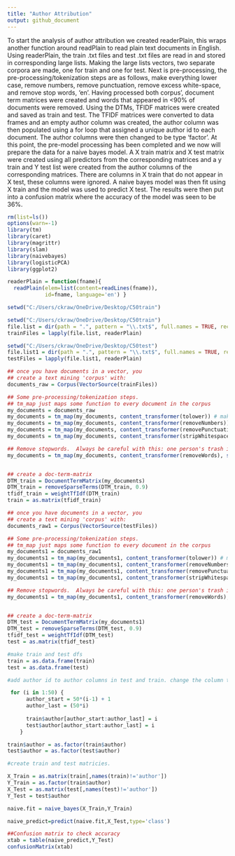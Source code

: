 ---
title: "Author Attribution"
output: github_document
---

To start the analysis of author attribution we created readerPlain, this wraps another function around readPlain to   read plain text documents in English. Using readerPlain, the train .txt files and test .txt files are read in and   stored in corresponding large lists. Making the large lists vectors, two separate corpora are made, one for train and   one for test. Next is pre-processing, the pre-processing/tokenization steps are as follows, make everything lower   case, remove numbers, remove punctuation, remove excess white-space, and remove stop words, 'en'. Having processed   both corpus', document term matrices were created and words that appeared in <90% of documents were removed. Using   the DTMs, TFIDF matrices were created and saved as train and test. The TFIDF matrices were converted to data frames   and an empty author column was created, the author column was then populated using a for loop that assigned a   unique author id to each document. The author columns were then changed to be type 'factor'. At this point, the   pre-model processing has been completed and we now will prepare the data for a naive bayes model. A X train matrix   and X test matrix were created using all predictors from the corresponding matrices and a y train and Y test list   were created from the author columns of the corresponding matrices. There are columns in X train that do not appear   in X test, these columns were ignored. A naive bayes model was then fit using X train and the model was used to   predict X test. The results were then put into a confusion matrix where the accuracy of the model was seen to be 36%.  

```{r setup, include=FALSE}
rm(list=ls())
options(warn=-1)
library(tm) 
library(caret)
library(magrittr)
library(slam)
library(naivebayes)
library(logisticPCA)
library(ggplot2)

readerPlain = function(fname){
  readPlain(elem=list(content=readLines(fname)), 
            id=fname, language='en') }

setwd("C:/Users/ckraw/OneDrive/Desktop/C50train")
```


```{r}
setwd("C:/Users/ckraw/OneDrive/Desktop/C50train")
file.list = dir(path = ".", pattern = "\\.txt$", full.names = TRUE, recursive = TRUE)
trainFiles = lapply(file.list, readerPlain) 
```

```{r}
setwd("C:/Users/ckraw/OneDrive/Desktop/C50test")
file.list1 = dir(path = ".", pattern = "\\.txt$", full.names = TRUE, recursive = TRUE)
testFiles = lapply(file.list1, readerPlain) 

```
```{r}
## once you have documents in a vector, you 
## create a text mining 'corpus' with: 
documents_raw = Corpus(VectorSource(trainFiles))

## Some pre-processing/tokenization steps.
## tm_map just maps some function to every document in the corpus
my_documents = documents_raw
my_documents = tm_map(my_documents, content_transformer(tolower)) # make everything lowercase
my_documents = tm_map(my_documents, content_transformer(removeNumbers)) # remove numbers
my_documents = tm_map(my_documents, content_transformer(removePunctuation)) # remove punctuation
my_documents = tm_map(my_documents, content_transformer(stripWhitespace)) ## remove excess white-space

## Remove stopwords.  Always be careful with this: one person's trash is another one's treasure.
my_documents = tm_map(my_documents, content_transformer(removeWords), stopwords("en"))


## create a doc-term-matrix
DTM_train = DocumentTermMatrix(my_documents)
DTM_train = removeSparseTerms(DTM_train, 0.9)
tfidf_train = weightTfIdf(DTM_train)
train = as.matrix(tfidf_train)
```

```{r}
## once you have documents in a vector, you 
## create a text mining 'corpus' with: 
documents_raw1 = Corpus(VectorSource(testFiles))

## Some pre-processing/tokenization steps.
## tm_map just maps some function to every document in the corpus
my_documents1 = documents_raw1
my_documents1 = tm_map(my_documents1, content_transformer(tolower)) # make everything lowercase
my_documents1 = tm_map(my_documents1, content_transformer(removeNumbers)) # remove numbers
my_documents1 = tm_map(my_documents1, content_transformer(removePunctuation)) # remove punctuation
my_documents1 = tm_map(my_documents1, content_transformer(stripWhitespace)) ## remove excess white-space

## Remove stopwords.  Always be careful with this: one person's trash is another one's treasure.
my_documents1 = tm_map(my_documents1, content_transformer(removeWords), stopwords("en"))


## create a doc-term-matrix
DTM_test = DocumentTermMatrix(my_documents1)
DTM_test = removeSparseTerms(DTM_test, 0.9)
tfidf_test = weightTfIdf(DTM_test)
test = as.matrix(tfidf_test)

```


```{r}
#make train and test dfs 
train = as.data.frame(train)
test = as.data.frame(test)
```

```{r}
#add author id to author columns in test and train. change the column to a factor for classification

 for (i in 1:50) {
      author_start = 50*(i-1) + 1
      author_last = (50*i)
      
      train$author[author_start:author_last] = i
      test$author[author_start:author_last] = i
    }

train$author = as.factor(train$author)
test$author = as.factor(test$author)
```

```{r}
#create train and test matricies.

X_Train = as.matrix(train[,names(train)!='author'])
Y_Train = as.factor(train$author)
X_Test = as.matrix(test[,names(test)!='author'])
Y_Test = test$author

```
```{r}
naive.fit = naive_bayes(X_Train,Y_Train)

```
```{r}
naive_predict=predict(naive.fit,X_Test,type='class')
```
```{r}
##Confusion matrix to check accuracy
xtab = table(naive_predict,Y_Test)
confusionMatrix(xtab)
```


